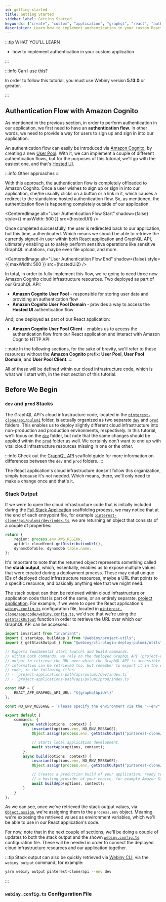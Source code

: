 ```yaml
---
id: getting-started
title: Getting Started
sidebar_label: Getting Started
keywords: ["create", "custom", "application", "graphql", "react", "authentication"]
description: Learn how to implement authentication in your custom React application.
---
```



:::tip WHAT YOU’LL LEARN

- how to implement authentication in your custom application

:::

:::info Can I use this?

In order to follow this tutorial, you must use Webiny version **5.13.0** or greater.

:::

## Authentication Flow with Amazon Cognito

As mentioned in the previous section, in order to perform authentication in our application, we first need to have an **authentication flow**. In other words, we need to provide a way for users to sign up and sign in into our application.

An authentication flow can easily be introduced via [Amazon Cognito](https://aws.amazon.com/cognito/), by creating a new [User Pool](https://docs.aws.amazon.com/cognito/latest/developerguide/getting-started-with-cognito-user-pools.html). With it, we can implement a couple of different authentication flows, but for the purposes of this tutorial, we'll go with the easiest one, and that's [Hosted UI](https://docs.aws.amazon.com/cognito/latest/developerguide/cognito-user-pools-app-integration.html).

:::info
Other approaches
:::

With this approach, the authentication flow is completely offloaded to Amazon Cognito. Once a user wishes to sign up or sign in into our application, she/he usually clicks on a button or a link in it, which causes a redirect to the standalone hosted authentication flow. So, as mentioned, the authentication flow is happening completely outside of our application.

<CenteredImage alt="User Authentication Flow Start" shadow={false} style={{ maxWidth: 500 }} src={hostedUi1} />

Once completed successfully, the user is redirected back to our application, but this time, authenticated. Which means we should be able to retrieve the currently signed-in user within both React application and GraphQL API, ultimately enabling us to safely perform sensitive operations like sensitive GraphQL mutations, maybe even file upload, and more.

<CenteredImage alt="User Authentication Flow End" shadow={false} style={{ maxWidth: 500 }} src={hostedUi2} />

In total, in order to fully implement this flow, we're going to need three new Amazon Cognito cloud infrastructure resources. Two deployed as part of our GraphQL API:

- **Amazon Cognito User Pool** - responsible for storing user data and providing an authentication flow
- **Amazon Cognito User Pool Domain** - provides a way to access the **Hosted UI** authentication flow

And, one deployed as part of our React application:

- **Amazon Cognito User Pool Client** - enables us to access the authentication flow from our React application and interact with Amazon Cognito HTTP API

:::note
In the following sections, for the sake of brevity, we'll refer to these resources without the **Amazon Cognito** prefix: **User Pool**, **User Pool Domain**, and **User Pool Client**.
:::

All of these will be defined within our cloud infrastructure code, which is what we'll start with, in the next section of this tutorial.

## Before We Begin

### `dev` and `prod` Stacks

The GraphQL API's cloud infrastructure code, located in the [`pinterest-clone/api/pulumi`](#) folder, is actually organized as two separate [`dev`](#) and [`prod`](#) folders. This enables us to deploy slightly different cloud infrastructure into non-production and production environments, respectively. In this tutorial, we'll focus on the [`dev`](#) folder, but note that the same changes should be applied within the [`prod`](#) folder as well. We certainly don't want to end up with vital cloud infrastructure resources missing in one or the other.

:::info
Check out the [GraphQL API](/docs/how-to-guides/scaffolding/graphql-api#pulumi) scaffold guide for more information on differences between the `dev` and `prod` folders.
:::

The React application's cloud infrastructure doesn't follow this organization, simply because it's not needed. Which means, there, we'll only need to make a change once and that's it.

### Stack Output

If we were to open the cloud infrastructure code that is initially included during the [Full Stack Application](/docs/how-to-guides/scaffolding/full-stack-application) scaffolding process, we may notice that at the end of each entrypoint file, for example [`pinterest-clone/api/pulumi/dev/index.ts`](#), we are returning an object that consists of a couple of properties:

```ts title="pinterest-clone/api/pulumi/dev/index.ts"
return {
    region: process.env.AWS_REGION,
    apiUrl: cloudfront.getDistributionUrl(),
    dynamoDbTable: dynamoDb.table.name,
};
```

It's important to note that the returned object represents something called the **stack output**, which, essentially, enables us to expose multiple values that were created during a deployment process. These may entail unique IDs of deployed cloud infrastructure resources, maybe a URL that points to a specific resource, and basically anything else that we might need.

The stack output can then be retrieved within cloud infrastructure or application code that is part of the same, or an entirely separate, [project application](/docs/key-topics/project-organization/project-applications). For example, if we were to open the React application's [`webiny.config.ts`](#) configuration file, located in [`pinterest-clone/app/code/webiny.config.ts`](#), we'd see that we're using the [`getStackOutput`](#) function in order to retrieve the URL over which our GraphQL API can be accessed:

```ts title="pinterest-clone/app/code/webiny.config.ts" {3,13-15,23,30}
import invariant from "invariant";
import { startApp, buildApp } from "@webiny/project-utils";
import { getStackOutput } from "@webiny/cli-plugin-deploy-pulumi/utils";

// Exports fundamental start (watch) and build commands.
// Within both commands, we rely on the deployed GraphQL API (project-applications-path/api) and its stack
// output to retrieve the URL over which the GraphQL API is accessible. If needed, additional
// information can be retrieved too, but remember to export it in the cloud infrastructure
// code, in the following files:
// - `project-applications-path/api/pulumi/dev/index.ts`
// - `project-applications-path/api/pulumi/prod/index.ts`

const MAP = {
    REACT_APP_GRAPHQL_API_URL: "${graphqlApiUrl}"
};

const NO_ENV_MESSAGE = `Please specify the environment via the "--env" argument, for example: "--env dev".`;

export default {
    commands: {
        async watch(options, context) {
            invariant(options.env, NO_ENV_MESSAGE);
            Object.assign(process.env, getStackOutput("pinterest-clone/api", options.env, MAP));

            // Starts local application development.
            await startApp(options, context);
        },
        async build(options, context) {
            invariant(options.env, NO_ENV_MESSAGE);
            Object.assign(process.env, getStackOutput("pinterest-clone/api", options.env, MAP));

            // Creates a production build of your application, ready to be deployed to
            // a hosting provider of your choice, for example Amazon S3.
            await buildApp(options, context);
        }
    }
};
```

As we can see, once we've retrieved the stack output values, via [`Object.assign`](https://developer.mozilla.org/en-US/docs/Web/JavaScript/Reference/Global_Objects/Object/assign), we're assigning them to the `process.env` object. Meaning, we're exposing the retrieved values as environment variables, which we'll be able to use in our React application's code.

For now, note that in the next couple of sections, we'll be doing a couple of updates to both the stack output and the shown [`webiny.config.ts`](#) configuration file. These will be needed in order to connect the deployed cloud infrastructure resources and our application together.

:::tip
Stack output can also be quickly retrieved via [Webiny CLI](/docs/key-topics/webiny-cli), via the `webiny output` command, for example:

```bash
yarn webiny output pinterest-clone/api --env dev
```
:::

### `webiny.config.ts` Configuration File
